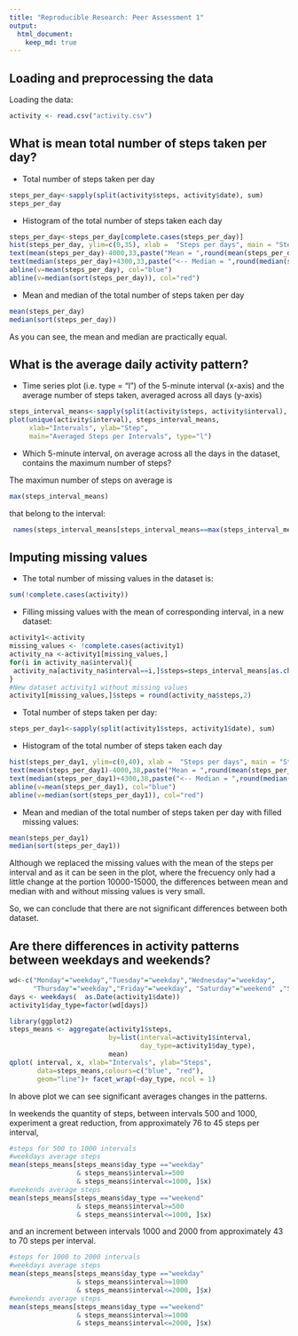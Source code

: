 ```yaml
---
title: "Reproducible Research: Peer Assessment 1"
output: 
  html_document:
    keep_md: true
---
```



## Loading and preprocessing the data

Loading the data:

```r
activity <- read.csv("activity.csv")
```

## What is mean total number of steps taken per day?

* Total number of steps taken per day

```r
steps_per_day<-sapply(split(activity$steps, activity$date), sum)
steps_per_day
```

* Histogram of the total number of steps taken each day

```r
steps_per_day<-steps_per_day[complete.cases(steps_per_day)]
hist(steps_per_day, ylim=c(0,35), xlab =  "Steps per days", main = "Steps per day distribution")
text(mean(steps_per_day)-4000,33,paste("Mean = ",round(mean(steps_per_day),0)," -->"), col="blue" )
text(median(steps_per_day)+4300,33,paste("<-- Median = ",round(median(steps_per_day))), col="red" )
abline(v=mean(steps_per_day), col="blue")
abline(v=median(sort(steps_per_day)), col="red")
```

* Mean and median of the total number of steps taken per day

```r
mean(steps_per_day)
median(sort(steps_per_day))
```

As you can see, the mean and median are practically equal.

## What is the average daily activity pattern?

* Time series plot (i.e. type = "l") of the 5-minute interval (x-axis) and the average number of steps taken, averaged across all days (y-axis)

```r
steps_interval_means<-sapply(split(activity$steps, activity$interval), mean, na.rm = T)
plot(unique(activity$interval), steps_interval_means, 
     xlab="Intervals", ylab="Step", 
     main="Averaged Steps per Intervals", type="l")
```

* Which 5-minute interval, on average across all the days in the dataset, contains the maximum number of steps?

The maximun number of steps on average is

```r
max(steps_interval_means)
```

that belong to the interval:

```r
 names(steps_interval_means[steps_interval_means==max(steps_interval_means)])
```

## Imputing missing values

* The total number of missing values in the dataset is:

```r
sum(!complete.cases(activity))
```

* Filling missing values with the mean of corresponding interval, in a new dataset:

```r
activity1<-activity
missing_values <- !complete.cases(activity1)
activity_na <-activity1[missing_values,]
for(i in activity_na$interval){  
 activity_na[activity_na$interval==i,]$steps=steps_interval_means[as.character(i)]  
}
#New dataset activity1 without missing values
activity1[missing_values,]$steps = round(activity_na$steps,2)
```

* Total number of steps taken per day:

```r
steps_per_day1<-sapply(split(activity1$steps, activity1$date), sum)
```

* Histogram of the total number of steps taken each day

```r
hist(steps_per_day1, ylim=c(0,40), xlab =  "Steps per days", main = "Steps per day distribution")
text(mean(steps_per_day1)-4000,38,paste("Mean = ",round(mean(steps_per_day1),0)," -->"), col="blue" )
text(median(steps_per_day1)+4300,38,paste("<-- Median = ",round(median(steps_per_day1))), col="red" )
abline(v=mean(steps_per_day1), col="blue")
abline(v=median(sort(steps_per_day1)), col="red")
```

* Mean and median of the total number of steps taken per day with filled missing values:

```r
mean(steps_per_day1)
median(sort(steps_per_day1))
```

Although we replaced the missing values with the mean of the steps per interval and as it can be seen in the plot, where the frecuency only had a little change at the portion 10000-15000, the differences between mean and median with and without missing values is very small.

So, we can conclude that there are not significant differences between both dataset.

## Are there differences in activity patterns between weekdays and weekends?

```r
wd<-c("Monday"="weekday","Tuesday"="weekday","Wednesday"="weekday",
      "Thursday"="weekday","Friday"="weekday", "Saturday"="weekend" ,"Sunday"="weekend")
days <- weekdays(  as.Date(activity1$date))
activity1$day_type=factor(wd[days])

library(ggplot2)
steps_means <- aggregate(activity1$steps, 
                         by=list(interval=activity1$interval, 
                                 day_type=activity1$day_type),
                         mean)
qplot( interval, x, xlab="Intervals", ylab="Steps", 
       data=steps_means,colours=c("blue", "red"),  
       geom="line")+ facet_wrap(~day_type, ncol = 1)
```

In above plot we can see significant averages changes in the patterns.

In weekends the quantity of steps, between intervals 500 and 1000, experiment a great reduction, from approximately 76 to 45 steps per interval,   
```r
#steps for 500 to 1000 intervals
#weekdays average steps
mean(steps_means[steps_means$day_type =="weekday" 
                 & steps_means$interval>=500 
                 & steps_means$interval<=1000, ]$x)
#weekends average steps
mean(steps_means[steps_means$day_type =="weekend" 
                 & steps_means$interval>=500 
                 & steps_means$interval<=1000, ]$x)
```

and an increment between intervals 1000 and 2000 from approximately 43 to 70 steps per interval.

```r
#steps for 1000 to 2000 intervals
#weekdays average steps
mean(steps_means[steps_means$day_type =="weekday" 
                 & steps_means$interval>=1000 
                 & steps_means$interval<=2000, ]$x)
#weekends average steps
mean(steps_means[steps_means$day_type =="weekend" 
                 & steps_means$interval>=1000 
                 & steps_means$interval<=2000, ]$x)
```



